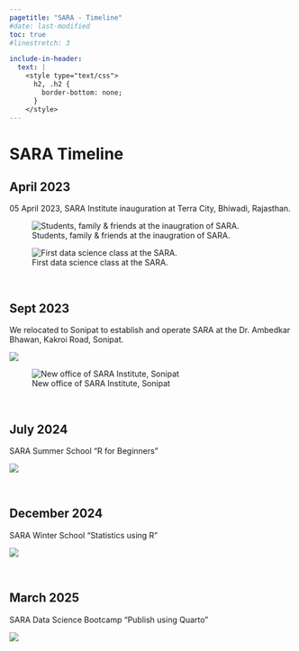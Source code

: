 ```yaml
---
pagetitle: "SARA - Timeline"
#date: last-modified
toc: true
#linestretch: 3

include-in-header: 
  text: |
    <style type="text/css">
      h2, .h2 {
        border-bottom: none;
      }
    </style>
---
```


# SARA Timeline {.unnumbered .unlisted}

::: {.card}

## April 2023

05 April 2023, SARA Institute inauguration at Terra City, Bhiwadi, Rajasthan.

![Students, family & friends at the inaugration of SARA.](images/launch-sara.jpg)

![First data science class at the SARA.](images/first_class1.jpg)

:::

<br>

:::: {.card}
## Sept 2023 

We relocated to Sonipat to establish and operate SARA at the Dr. Ambedkar Bhawan, Kakroi Road, Sonipat.

::: {layout="[[1,1], [1]]"}

![](images/sonipat.png)

![New office of SARA Institute, Sonipat](images/sara-sonipat.jpg)
:::

::::

<br>

::: {.card}

## July 2024

SARA Summer School "R for Beginners"

![](images/2024summer.png)

:::

<br>

::: {.card}

## December 2024 

SARA Winter School "Statistics using R"

![](images/2024winter.jpeg)

:::

<br>

::: {.card}

## March 2025 

SARA Data Science Bootcamp "Publish using Quarto"

![](https://sara-edu.netlify.app/publish-bootcamp/2025-publish-bootcamp/images/students-march25.jpg)

:::



<br>